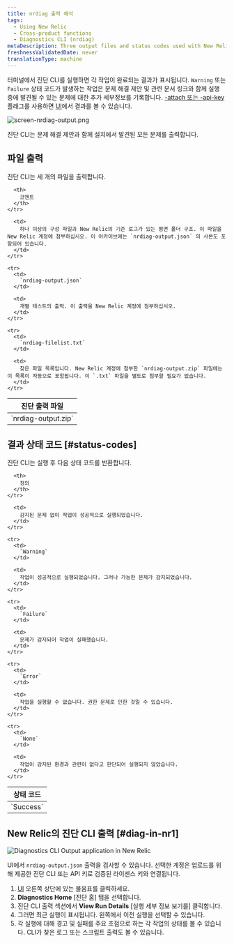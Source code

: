 ```yaml
---
title: nrdiag 출력 해석
tags:
  - Using New Relic
  - Cross-product functions
  - Diagnostics CLI (nrdiag)
metaDescription: Three output files and status codes used with New Relic Diagnostics (nrdiag).
freshnessValidatedDate: never
translationType: machine
---
```




터미널에서 진단 CLI를 실행하면 각 작업이 완료되는 결과가 표시됩니다. `Warning` 또는 `Failure` 상태 코드가 발생하는 작업은 문제 해결 제안 및 관련 문서 링크와 함께 실행 중에 발견될 수 있는 문제에 대한 추가 세부정보를 기록합니다. [-attach 또는 -api-key](docs/new-relic-solutions/solve-common-issues/diagnostics-cli-nrdiag/pass-command-line-options-nrdiag) 플래그를 사용하면 [UI](/docs/using-new-relic/cross-product-functions/diagnostics-cli-nrdiag/interpret-nrdiag-output/#diag-in-nr1)에서 결과를 볼 수 있습니다.

<img
  title="screen-nrdiag-output.png"
  alt="screen-nrdiag-output.png"
  src={otherNrdiagOutput}
/>

<figcaption>
  진단 CLI는 문제 해결 제안과 함께 설치에서 발견된 모든 문제를 출력합니다.
</figcaption>

## 파일 출력

진단 CLI는 세 개의 파일을 출력합니다.

<table>
  <thead>
    <tr>
      <th style={{ width: "200px" }}>
        진단 출력 파일
      </th>

      <th>
        코멘트
      </th>
    </tr>
  </thead>

  <tbody>
    <tr>
      <td>
        `nrdiag-output.zip`
      </td>

      <td>
        하나 이상의 구성 파일과 New Relic의 기존 로그가 있는 평면 폴더 구조. 이 파일을 New Relic 계정에 첨부하십시오. 이 아카이브에는 `nrdiag-output.json` 의 사본도 포함되어 있습니다.
      </td>
    </tr>

    <tr>
      <td>
        `nrdiag-output.json`
      </td>

      <td>
        개별 테스트의 출력. 이 출력을 New Relic 계정에 첨부하십시오.
      </td>
    </tr>

    <tr>
      <td>
        `nrdiag-filelist.txt`
      </td>

      <td>
        찾은 파일 목록입니다. New Relic 계정에 첨부한 `nrdiag-output.zip` 파일에는 이 목록이 자동으로 포함됩니다. 이 `.txt` 파일을 별도로 첨부할 필요가 없습니다.
      </td>
    </tr>
  </tbody>
</table>

## 결과 상태 코드 [#status-codes]

진단 CLI는 실행 후 다음 상태 코드를 반환합니다.

<table>
  <thead>
    <tr>
      <th style={{ width: "125px" }}>
        상태 코드
      </th>

      <th>
        정의
      </th>
    </tr>
  </thead>

  <tbody>
    <tr>
      <td>
        `Success`
      </td>

      <td>
        감지된 문제 없이 작업이 성공적으로 실행되었습니다.
      </td>
    </tr>

    <tr>
      <td>
        `Warning`
      </td>

      <td>
        작업이 성공적으로 실행되었습니다. 그러나 가능한 문제가 감지되었습니다.
      </td>
    </tr>

    <tr>
      <td>
        `Failure`
      </td>

      <td>
        문제가 감지되어 작업이 실패했습니다.
      </td>
    </tr>

    <tr>
      <td>
        `Error`
      </td>

      <td>
        작업을 실행할 수 없습니다. 권한 문제로 인한 것일 수 있습니다.
      </td>
    </tr>

    <tr>
      <td>
        `None`
      </td>

      <td>
        작업이 감지된 환경과 관련이 없다고 판단되어 실행되지 않았습니다.
      </td>
    </tr>
  </tbody>
</table>

## New Relic의 진단 CLI 출력 [#diag-in-nr1]

<img
  title="Diagnostics CLI Output application in New Relic"
  alt="Diagnostics CLI Output application in New Relic"
  src={solutionsNerdletDiag}
/>

UI에서 `nrdiag-output.json` 출력을 검사할 수 있습니다. 선택한 계정은 업로드를 위해 제공한 진단 CLI 또는 API 키로 검증된 라이센스 키와 연결됩니다.

1. [UI](https://one.newrelic.com) 오른쪽 상단에 있는 물음표를 클릭하세요.
2. **Diagnostics Home** \[진단 홈] 탭을 선택합니다.
3. 진단 CLI 출력 섹션에서 **View Run Details** \[실행 세부 정보 보기를] 클릭합니다.
4. 그러면 최근 실행이 표시됩니다. 왼쪽에서 이전 실행을 선택할 수 있습니다.
5. 각 실행에 대해 경고 및 실패를 주요 초점으로 하는 각 작업의 상태를 볼 수 있습니다. CLI가 찾은 로그 또는 스크립트 출력도 볼 수 있습니다.